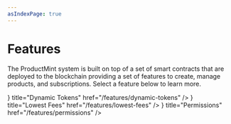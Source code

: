 ```yaml
---
asIndexPage: true
---
```



# Features

The ProductMint system is built on top of a set of smart contracts that are deployed to the blockchain providing a set of features to create, manage products, and subscriptions. Select a feature below to learn more.

<Cards>
    <Cards.Card
        icon={<RocketIcon />}
        title="Dynamic Tokens"
        href="/features/dynamic-tokens"
    />
    <Cards.Card
        icon={<DollarSignIcon />}
        title="Lowest Fees"
        href="/features/lowest-fees"
    />
    <Cards.Card
        icon={<LockIcon />}
        title="Permissions"
        href="/features/permissions"
    />
</Cards>